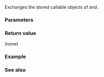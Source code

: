 {{cpp/utility/functional/function/title | swap}}
{{cpp/utility/functional/function/navbar}}
{{ddcl | since=c++11 |
void swap( function&amp; other ) noexcept;
}}

Exchanges the stored callable objects of {{c|*this}} and {{tt|other}}.

===Parameters===
{{par begin}}
{{par | other | function wrapper to exchange the stored callable object with}}
{{par end}}

===Return value===
(none)

===Example===
{{example
|code=
#include &lt;functional&gt;
#include &lt;iostream&gt;

void foo(const char* str, int x)
{
    std::cout &lt;&lt; "foo(\"" &lt;&lt; str &lt;&lt; "\", " &lt;&lt; x &lt;&lt; ")\n";
}

void bar(const char* str, int x)
{
    std::cout &lt;&lt; "bar(\"" &lt;&lt; str &lt;&lt; "\", " &lt;&lt; x &lt;&lt; ")\n";
}

int main()
{
    std::function&lt;void(const char*, int)&gt; f1{foo};
    std::function&lt;void(const char*, int)&gt; f2{bar};

    f1("f1", 1);
    f2("f2", 2);

    std::cout &lt;&lt; "f1.swap(f2);\n";
    f1.swap(f2);

    f1("f1", 1);
    f2("f2", 2);
}
|output=
foo("f1", 1)
bar("f2", 2)
f1.swap(f2);
bar("f1", 1)
foo("f2", 2)
}}

===See also===
{{dsc begin}}
{{dsc inc | cpp/utility/functional/move_only_function/dsc swap}}
{{dsc end}}

{{langlinks|de|es|fr|it|ja|pt|ru|zh}}